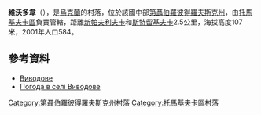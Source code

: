 {{coord|47|42|5|N|34|53|55|E|scale:30000_region:UA|display=title}}

'''維沃多韋'''（{{lang-uk|Виводове}}），是[[烏克蘭|烏克蘭]]的村落，位於該國中部[[第聶伯羅彼得羅夫斯克州|第聶伯羅彼得羅夫斯克州]]，由[[托馬基夫卡區|托馬基夫卡區]]負責管轄，距離[[新帕夫利夫卡_(托馬基夫卡區)|新帕夫利夫卡]]和[[斯特留基夫卡|斯特留基夫卡]]2.5公里，海拔高度107米，2001年人口584。

==參考資料==
* [http://gska2.rada.gov.ua/pls/z7502/A005?rdat1=06.12.2007&rf7571=6610 Виводове]{{dead link|date=2018年4月 |bot=InternetArchiveBot |fix-attempted=yes }}
* [http://weather.in.ua/ua/dnepropetrovskaja/3510 Погода в селі Виводове]

{{DEFAULTSORT:Виводове}}
[[Category:第聶伯羅彼得羅夫斯克州村落|Category:第聶伯羅彼得羅夫斯克州村落]]
[[Category:托馬基夫卡區村落|Category:托馬基夫卡區村落]]


{{Dnipropetrovsk-geo-stub}}